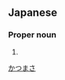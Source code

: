 ==Japanese==
{{ja-kanjitab|豪|将}}

===Proper noun===
{{ja-pos|proper|かつまさ}}

# {{given name|male|lang=ja}}

[[Category:Japanese male given names|かつまさ]]